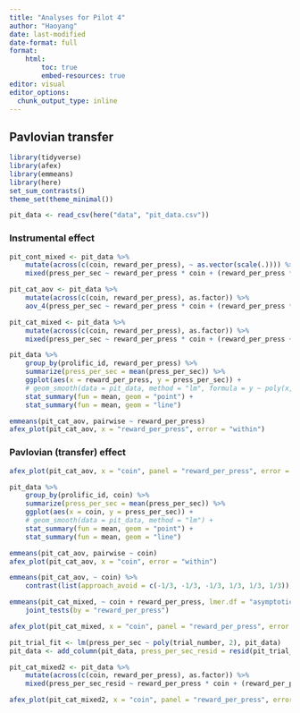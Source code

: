 ```yaml
---
title: "Analyses for Pilot 4"
author: "Haoyang"
date: last-modified
date-format: full
format: 
    html:
        toc: true
        embed-resources: true
editor: visual
editor_options: 
  chunk_output_type: inline
---
```


## Pavlovian transfer

```r
library(tidyverse)
library(afex)
library(emmeans)
library(here)
set_sum_contrasts()
theme_set(theme_minimal())

```

```r
pit_data <- read_csv(here("data", "pit_data.csv"))

```

### Instrumental effect

```r
pit_cont_mixed <- pit_data %>% 
    mutate(across(c(coin, reward_per_press), ~ as.vector(scale(.)))) %>% 
    mixed(press_per_sec ~ reward_per_press * coin + (reward_per_press * coin | prolific_id), data = .)

pit_cat_aov <- pit_data %>% 
    mutate(across(c(coin, reward_per_press), as.factor)) %>% 
    aov_4(press_per_sec ~ reward_per_press * coin + (reward_per_press * coin | prolific_id), data = ., fun_aggregate = mean)

pit_cat_mixed <- pit_data %>% 
    mutate(across(c(coin, reward_per_press), as.factor)) %>% 
    mixed(press_per_sec ~ reward_per_press * coin + (reward_per_press + coin | prolific_id), data = ., method = "S")

```

```r
pit_data %>% 
    group_by(prolific_id, reward_per_press) %>% 
    summarize(press_per_sec = mean(press_per_sec)) %>% 
    ggplot(aes(x = reward_per_press, y = press_per_sec)) +
    # geom_smooth(data = pit_data, method = "lm", formula = y ~ poly(x, 2)) +
    stat_summary(fun = mean, geom = "point") +
    stat_summary(fun = mean, geom = "line")

```

```r
emmeans(pit_cat_aov, pairwise ~ reward_per_press)
afex_plot(pit_cat_aov, x = "reward_per_press", error = "within")

```

### Pavlovian (transfer) effect

```r
afex_plot(pit_cat_aov, x = "coin", panel = "reward_per_press", error = "within", data_plot = F)

```

```r
pit_data %>% 
    group_by(prolific_id, coin) %>% 
    summarize(press_per_sec = mean(press_per_sec)) %>% 
    ggplot(aes(x = coin, y = press_per_sec)) +
    # geom_smooth(data = pit_data, method = "lm") +
    stat_summary(fun = mean, geom = "point") +
    stat_summary(fun = mean, geom = "line")
```

```r
emmeans(pit_cat_aov, pairwise ~ coin)
afex_plot(pit_cat_aov, x = "coin", error = "within")

```

```r
emmeans(pit_cat_aov, ~ coin) %>% 
    contrast(list(approach_avoid = c(-1/3, -1/3, -1/3, 1/3, 1/3, 1/3)))
```

```r
emmeans(pit_cat_mixed, ~ coin + reward_per_press, lmer.df = "asymptotic") %>% 
    joint_tests(by = "reward_per_press")
```

```r
afex_plot(pit_cat_mixed, x = "coin", panel = "reward_per_press", error = "within", data_plot = F)

```

```r
pit_trial_fit <- lm(press_per_sec ~ poly(trial_number, 2), pit_data)
pit_data <- add_column(pit_data, press_per_sec_resid = resid(pit_trial_fit))

pit_cat_mixed2 <- pit_data %>% 
    mutate(across(c(coin, reward_per_press), as.factor)) %>% 
    mixed(press_per_sec_resid ~ reward_per_press * coin + (reward_per_press + coin | prolific_id), data = ., method = "S")

```

```r
afex_plot(pit_cat_mixed2, x = "coin", panel = "reward_per_press", error = "within", data_plot = F)
```
